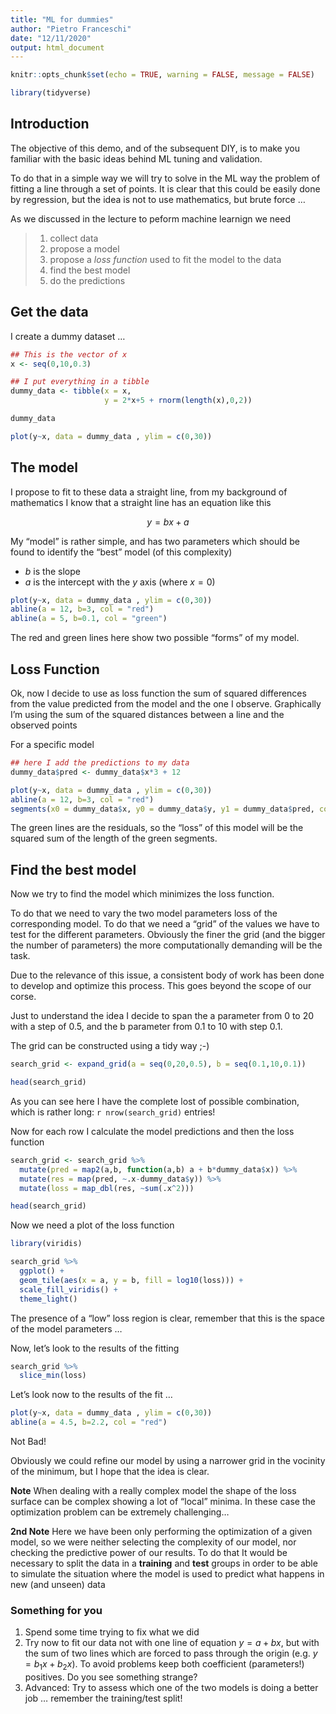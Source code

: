 ```yaml
---
title: "ML for dummies"
author: "Pietro Franceschi"
date: "12/11/2020"
output: html_document
---
```


```r
knitr::opts_chunk$set(echo = TRUE, warning = FALSE, message = FALSE)
```


```r
library(tidyverse)
```

## Introduction

The objective of this demo, and of the subsequent DIY, is to make you familiar with the basic ideas behind ML tuning and validation.

To do that in a simple way we will try to solve in the ML way the problem of fitting a line through a set of points. It is clear that this could be easily done by regression, but the idea is not to use mathematics, but brute force ...


As we discussed in the lecture to peform machine learnign we need 

>1. collect data
>2. propose a model
>3. propose a _loss function_ used to fit the model to the data
>4. find the best model
>5. do the predictions


## Get the data

I create a dummy dataset ...

```r
## This is the vector of x
x <- seq(0,10,0.3)

## I put everything in a tibble
dummy_data <- tibble(x = x, 
                     y = 2*x+5 + rnorm(length(x),0,2))

dummy_data

```


```r
plot(y~x, data = dummy_data , ylim = c(0,30))
```


## The model

I propose to fit to these data a straight line, from my background of mathematics I know that a straight line has an equation like this

$$
y = bx + a
$$

My "model" is rather simple, and has two parameters which should be found to identify the "best" model (of this complexity)

* $b$ is the slope
* $a$ is the intercept with the $y$ axis (where $x=0$)


```r
plot(y~x, data = dummy_data , ylim = c(0,30))
abline(a = 12, b=3, col = "red")
abline(a = 5, b=0.1, col = "green")
```

The red and green lines here show two possible "forms" of my model.

## Loss Function

Ok, now I decide to use as loss function the sum of squared differences from the value predicted from the model and the one I observe. Graphically I'm using the sum of the squared distances between a line and the observed points


For a specific model 

```r
## here I add the predictions to my data
dummy_data$pred <- dummy_data$x*3 + 12
```


```r
plot(y~x, data = dummy_data , ylim = c(0,30))
abline(a = 12, b=3, col = "red")
segments(x0 = dummy_data$x, y0 = dummy_data$y, y1 = dummy_data$pred, col = "green")
```

The green lines are the residuals, so the "loss" of this model will be the squared sum of the length of the green segments.


## Find the best model

Now we try to find the model which minimizes the loss function.

To do that we need to vary the two model parameters loss of the corresponding model. To do that we need a "grid" of the values we have to test for the different parameters. Obviously the finer the grid (and the bigger the number of parameters) the more computationally demanding will be the task. 

Due to the relevance of this issue, a consistent body of work has been done to develop and optimize this process. This goes beyond the scope of our corse.

Just to understand the idea I decide to span the a parameter from 0 to 20 with a step of 0.5, and the b parameter from 0.1 to 10 with step 0.1.

The grid can be constructed using a tidy way ;-)

```r
search_grid <- expand_grid(a = seq(0,20,0.5), b = seq(0.1,10,0.1))

head(search_grid)
```

As you can see here I have the complete lost of possible combination, which is rather long:  `r nrow(search_grid)` entries!

Now for each row I calculate the model predictions and then the loss function


```r
search_grid <- search_grid %>% 
  mutate(pred = map2(a,b, function(a,b) a + b*dummy_data$x)) %>% 
  mutate(res = map(pred, ~.x-dummy_data$y)) %>% 
  mutate(loss = map_dbl(res, ~sum(.x^2)))

head(search_grid)
```


Now we need a plot of the loss function


```r
library(viridis)

search_grid %>% 
  ggplot() + 
  geom_tile(aes(x = a, y = b, fill = log10(loss))) + 
  scale_fill_viridis() +
  theme_light()
```

The presence of a "low" loss region is clear, remember that this is the space of the model parameters ...

Now, let's look to the results of the fitting


```r
search_grid %>% 
  slice_min(loss)
```

Let's look now to the results of the fit ...


```r
plot(y~x, data = dummy_data , ylim = c(0,30))
abline(a = 4.5, b=2.2, col = "red")

```


Not Bad!

Obviously we could refine our model by using a narrower grid in the vocinity of the minimum, but I hope that the idea is clear.

**Note** When dealing with a really complex model the shape of the loss surface can be complex showing a lot of "local" minima.
In these case the optimization problem can be extremely challenging...

**2nd Note** Here we have been only performing the optimization of a given model, so we were neither selecting the complexity of our model, nor checking the predictive power of our results. To do that It would be necessary to split the data in a **training**  and **test** groups in order to be able to simulate the situation where the model is used to predict what happens in new (and unseen) data


### Something for you

1. Spend some time trying to fix what we did
2. Try now to fit our data not with one line of equation $y=a+bx$, but with the sum of two lines which are forced to pass through the origin (e.g. $y=b_{1}x + b_{2}x$). To avoid problems keep both coefficient (parameters!) positives. Do you see something strange?
3. Advanced: Try to assess which one of the two models is doing a better job ... remember the training/test split!












